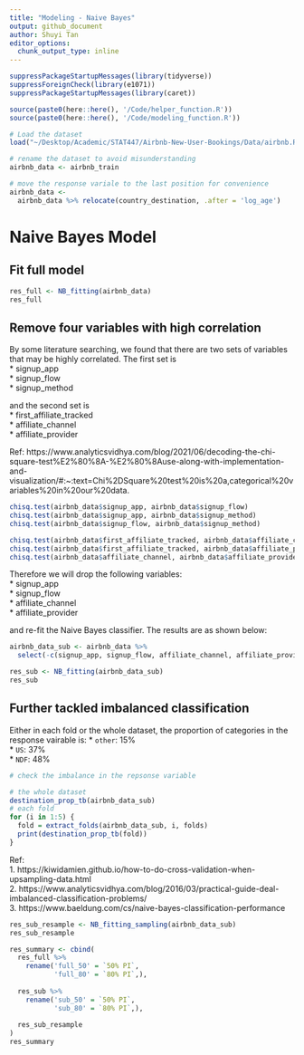 ```yaml
---
title: "Modeling - Naive Bayes"
output: github_document  
author: Shuyi Tan
editor_options: 
  chunk_output_type: inline
---
```



```r
suppressPackageStartupMessages(library(tidyverse))
suppressForeignCheck(library(e1071))
suppressPackageStartupMessages(library(caret))
```


```r
source(paste0(here::here(), '/Code/helper_function.R'))
source(paste0(here::here(), '/Code/modeling_function.R'))
```


```r
# Load the dataset
load("~/Desktop/Academic/STAT447/Airbnb-New-User-Bookings/Data/airbnb.Rdata")

# rename the dataset to avoid misunderstanding 
airbnb_data <- airbnb_train

# move the response variale to the last position for convenience
airbnb_data <-
  airbnb_data %>% relocate(country_destination, .after = 'log_age')
```


# Naive Bayes Model 

## Fit full model 
```r
res_full <- NB_fitting(airbnb_data)
res_full
```


## Remove four variables with high correlation 
By some literature searching, we found that there are two sets of variables that may be highly correlated. The first set is   
* signup_app  
* signup_flow  
* signup_method  


and the second set is  
* first_affiliate_tracked  
* affiliate_channel  
* affiliate_provider  

Ref: https://www.analyticsvidhya.com/blog/2021/06/decoding-the-chi-square-test%E2%80%8A-%E2%80%8Ause-along-with-implementation-and-visualization/#:~:text=Chi%2DSquare%20test%20is%20a,categorical%20variables%20in%20our%20data.

```r
chisq.test(airbnb_data$signup_app, airbnb_data$signup_flow)
chisq.test(airbnb_data$signup_app, airbnb_data$signup_method)
chisq.test(airbnb_data$signup_flow, airbnb_data$signup_method)
```

```r
chisq.test(airbnb_data$first_affiliate_tracked, airbnb_data$affiliate_channel)
chisq.test(airbnb_data$first_affiliate_tracked, airbnb_data$affiliate_provider)
chisq.test(airbnb_data$affiliate_channel, airbnb_data$affiliate_provider)
```

Therefore we will drop the following variables:  
* signup_app  
* signup_flow  
* affiliate_channel  
* affiliate_provider  

and re-fit the Naive Bayes classifier. The results are as shown below:  

```r
airbnb_data_sub <- airbnb_data %>% 
  select(-c(signup_app, signup_flow, affiliate_channel, affiliate_provider))

res_sub <- NB_fitting(airbnb_data_sub)
res_sub
```

## Further tackled imbalanced classification 
Either in each fold or the whole dataset, the proportion of categories in the response vairable is: 
* `other`: 15%  
* `US`: 37%  
* `NDF`:  48%  

```r
# check the imbalance in the repsonse variable

# the whole dataset
destination_prop_tb(airbnb_data_sub)
# each fold
for (i in 1:5) {
  fold = extract_folds(airbnb_data_sub, i, folds)
  print(destination_prop_tb(fold))
}
```

Ref:  
1. https://kiwidamien.github.io/how-to-do-cross-validation-when-upsampling-data.html  
2. https://www.analyticsvidhya.com/blog/2016/03/practical-guide-deal-imbalanced-classification-problems/   
3. https://www.baeldung.com/cs/naive-bayes-classification-performance


```r
res_sub_resample <- NB_fitting_sampling(airbnb_data_sub)
res_sub_resample
```

```r
res_summary <- cbind(
  res_full %>%
    rename('full_50' = `50% PI`,
           'full_80' = `80% PI`,),
  
  res_sub %>%
    rename('sub_50' = `50% PI`,
           'sub_80' = `80% PI`,),
  
  res_sub_resample
)
res_summary
```


